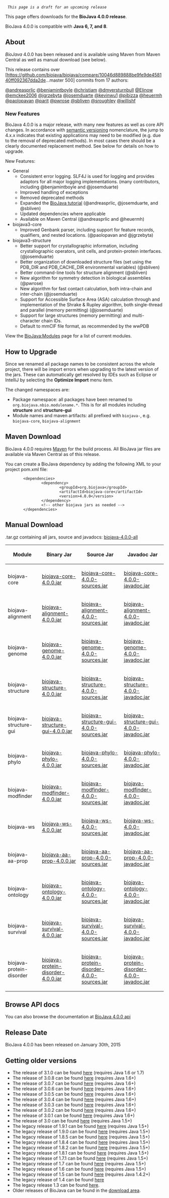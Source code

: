   ''This page is a draft for an upcoming release''

This page offers downloads for the <b>BioJava 4.0.0 release</b>. 

BioJava 4.0.0 is compatible with <b>Java 6, 7, and 8</b>.

== About ==
''BioJava'' 4.0.0 has been released and is available using Maven from Maven Central as well as manual download (see below).

This release contains over [https://github.com/biojava/biojava/compare/10046d889888be9fe9de458140ff092367dda2de...master 500] commits from 17 authors:

[https://www.github.com/andreasprlic @andreasprlic]
[https://www.github.com/benjamintboyle @benjamintboyle]
[https://www.github.com/christiam @christiam]
[https://www.github.com/dmyersturnbull @dmyersturnbull]
[https://www.github.com/Elinow @Elinow]
[https://www.github.com/emckee2006 @emckee2006]
[https://www.github.com/jgrzebyta @jgrzebyta]
[https://www.github.com/josemduarte @josemduarte]
[https://www.github.com/kevinwu1 @kevinwu1]
[https://www.github.com/pibizza @pibizza]
[https://www.github.com/heuermh @heuermh]
[https://www.github.com/paolopavan @paolopavan]
[https://www.github.com/parit @parit]
[https://www.github.com/pwrose @pwrose]
[https://www.github.com/sbliven @sbliven]
[https://www.github.com/sroughley @sroughley]
[https://www.github.com/willishf @willishf]

===New Features===

BioJava 4.0.0 is a major release, with many new features as well as core API changes. In accordance with [http://semver.org/ semantic versioning] nomenclature, the jump to 4.x.x indicates that existing applications may need to be modified (e.g. due to the removal of deprecated methods). In most cases there should be a clearly documented replacement method. See below for details on how to upgrade.

New Features:

* General
** Consistent error logging. SLF4J is used for logging and provides adaptors for all major logging implementations. (many contributors, including @benjamintboyle and @josemduarte)
** Improved handling of exceptions
** Removed deprecated methods
** Expanded the [https://github.com/biojava/biojava3-tutorial/ BioJava tutorial] (@andreasprlic, @josemduarte, and @sbliven)
** Updated dependencies where applicable
** Available on Maven Central (@andreasprlic and @heuermh)
* biojava3-core
** Improved Genbank parser, including support for feature records, qualifiers, and nested locations. (@paolopavan and @jgrzebyta)
* biojava3-structure
** Better support for crystallographic information, including crystallographic operators, unit cells, and protein-protein interfaces. (@josemduarte)
** Better organization of downloaded structure files (set using the PDB_DIR and PDB_CACHE_DIR environmental variables) (@sbliven)
** Better command-line tools for structure alignment (@sbliven)
** New algorithm for symmetry detection in biological assemblies (@pwrose)
** New algorithm for fast contact calculation, both intra-chain and inter-chain (@josemduarte)
** Support for Accessible Surface Area (ASA) calculation through and implementation of the Shrake & Rupley algorithm, both single-thread and parallel (memory permitting) (@josemduarte)
** Support for large structures (memory permitting) and multi-character chain IDs.
** Default to mmCIF file format, as recommended by the wwPDB


View the [[BioJava:Modules]] page for a list of current modules.

== How to Upgrade ==

Since we renamed all package names to be consistent across the whole project, there will be import errors when upgrading to the latest version of the jars. These can automatically get resolved by IDEs such as Eclipse or IntelliJ by selecting the '''Optimize Import''' menu item.

The changed namespaces are:

* Package namespace: all packages have been renamed to <code>org.biojava.nbio.modulename.*</code>. This is for all modules including '''structure''' and '''structure-gui'''
* Module names and maven artifacts: all prefixed with <code>biojava-</code>, e.g. <code>biojava-core</code>, <code>biojava-alignment</code>

== Maven Download ==
BioJava 4.0.0 requires [http://maven.apache.org/ Maven] for the build process. All BioJava jar files are available via Maven Central as of this release.

You can create a BioJava dependency by adding the following XML to your project pom.xml file:
<pre>
        <dependencies>
                <dependency>
                        <groupId>org.biojava</groupId>
                        <artifactId>biojava-core</artifactId>
                        <version>4.0.0</version>
                </dependency>
                <!-- other biojava jars as needed -->
        </dependencies>	
</pre>

== Manual Download ==

.tar.gz containing all jars, source and javadocs: [http://biojava.org/download/bj4.0.0/biojava-4.0.0-all.tar.gz biojava-4.0.0-all]

{|
|+
! Module
! Binary Jar
! Source Jar
! Javadoc Jar
|-
| biojava-core 
| [https://repo1.maven.org/maven2/org/biojava/biojava-core/4.0.0/biojava-core-4.0.0.jar biojava-core-4.0.0.jar] 
| [https://repo1.maven.org/maven2/org/biojava/biojava-core/4.0.0/biojava-core-4.0.0-sources.jar biojava-core-4.0.0-sources.jar] 
| [https://repo1.maven.org/maven2/org/biojava/biojava-core/4.0.0/biojava-core-4.0.0-javadoc.jar biojava-core-4.0.0-javadoc.jar]
|-
| biojava-alignment 
| [https://repo1.maven.org/maven2/org/biojava/biojava-alignment/4.0.0/biojava-alignment-4.0.0.jar biojava-alignment-4.0.0.jar] 
| [https://repo1.maven.org/maven2/org/biojava/biojava-alignment/4.0.0/biojava-alignment-4.0.0-sources.jar biojava-alignment-4.0.0-sources.jar] 
| [https://repo1.maven.org/maven2/org/biojava/biojava-alignment/4.0.0/biojava-alignment-4.0.0-javadoc.jar biojava-alignment-4.0.0-javadoc.jar]
|-
| biojava-genome 
| [https://repo1.maven.org/maven2/org/biojava/biojava-genome/4.0.0/biojava-genome-4.0.0.jar biojava-genome-4.0.0.jar] 
| [https://repo1.maven.org/maven2/org/biojava/biojava-genome/4.0.0/biojava-genome-4.0.0-sources.jar biojava-genome-4.0.0-sources.jar] 
| [https://repo1.maven.org/maven2/org/biojava/biojava-genome/4.0.0/biojava-genome-4.0.0-javadoc.jar biojava-genome-4.0.0-javadoc.jar]
|-
| biojava-structure 
| [https://repo1.maven.org/maven2/org/biojava/biojava-structure/4.0.0/biojava-structure-4.0.0.jar biojava-structure-4.0.0.jar] 
| [https://repo1.maven.org/maven2/org/biojava/biojava-structure/4.0.0/biojava-structure-4.0.0-sources.jar biojava-structure-4.0.0-sources.jar] 
| [https://repo1.maven.org/maven2/org/biojava/biojava-structure/4.0.0/biojava-structure-4.0.0-javadoc.jar biojava-structure-4.0.0-javadoc.jar]
|-
| biojava-structure-gui 
| [https://repo1.maven.org/maven2/org/biojava/biojava-structure-gui/4.0.0/biojava-structure-gui-4.0.0.jar biojava-structure-gui-4.0.0.jar] 
| [https://repo1.maven.org/maven2/org/biojava/biojava-structure-gui/4.0.0/biojava-structure-gui-4.0.0-sources.jar biojava-structure-gui-4.0.0-sources.jar] 
| [https://repo1.maven.org/maven2/org/biojava/biojava-structure-gui/4.0.0/biojava-structure-gui-4.0.0-javadoc.jar biojava-structure-gui-4.0.0-javadoc.jar]
|-
| biojava-phylo 
| [https://repo1.maven.org/maven2/org/biojava/biojava-phylo/4.0.0/biojava-phylo-4.0.0.jar biojava-phylo-4.0.0.jar] 
| [https://repo1.maven.org/maven2/org/biojava/biojava-phylo/4.0.0/biojava-phylo-4.0.0-sources.jar biojava-phylo-4.0.0-sources.jar] 
| [https://repo1.maven.org/maven2/org/biojava/biojava-phylo/4.0.0/biojava-phylo-4.0.0-javadoc.jar biojava-phylo-4.0.0-javadoc.jar]
|-
| biojava-modfinder 
| [https://repo1.maven.org/maven2/org/biojava/biojava-modfinder/4.0.0/biojava-modfinder-4.0.0.jar biojava-modfinder-4.0.0.jar] 
| [https://repo1.maven.org/maven2/org/biojava/biojava-modfinder/4.0.0/biojava-modfinder-4.0.0-sources.jar biojava-modfinder-4.0.0-sources.jar] 
| [https://repo1.maven.org/maven2/org/biojava/biojava-modfinder/4.0.0/biojava-modfinder-4.0.0-javadoc.jar biojava-modfinder-4.0.0-javadoc.jar]
|-
| biojava-ws 
| [https://repo1.maven.org/maven2/org/biojava/biojava-ws/4.0.0/biojava-ws-4.0.0.jar biojava-ws-4.0.0.jar] 
| [https://repo1.maven.org/maven2/org/biojava/biojava-ws/4.0.0/biojava-ws-4.0.0-sources.jar biojava-ws-4.0.0-sources.jar] 
| [https://repo1.maven.org/maven2/org/biojava/biojava-ws/4.0.0/biojava-ws-4.0.0-javadoc.jar biojava-ws-4.0.0-javadoc.jar]
|-
| biojava-aa-prop 
| [https://repo1.maven.org/maven2/org/biojava/biojava-aa-prop/4.0.0/biojava-aa-prop-4.0.0.jar biojava-aa-prop-4.0.0.jar] 
| [https://repo1.maven.org/maven2/org/biojava/biojava-aa-prop/4.0.0/biojava-aa-prop-4.0.0-sources.jar biojava-aa-prop-4.0.0-sources.jar] 
| [https://repo1.maven.org/maven2/org/biojava/biojava-aa-prop/4.0.0/biojava-aa-prop-4.0.0-javadoc.jar biojava-aa-prop-4.0.0-javadoc.jar]
|-
| biojava-ontology
| [https://repo1.maven.org/maven2/org/biojava/biojava-ontology/4.0.0/biojava-aa-prop-4.0.0.jar biojava-ontology-4.0.0.jar] 
| [https://repo1.maven.org/maven2/org/biojava/biojava-ontology/4.0.0/biojava-aa-prop-4.0.0-sources.jar biojava-ontology-4.0.0-sources.jar] 
| [https://repo1.maven.org/maven2/org/biojava/biojava-ontology/4.0.0/biojava-aa-prop-4.0.0-javadoc.jar biojava-ontology-4.0.0-javadoc.jar]
|-
| biojava-survival
| [https://repo1.maven.org/maven2/org/biojava/biojava-survival/4.0.0/biojava-aa-prop-4.0.0.jar biojava-survival-4.0.0.jar] 
| [https://repo1.maven.org/maven2/org/biojava/biojava-survival/4.0.0/biojava-aa-prop-4.0.0-sources.jar biojava-survival-4.0.0-sources.jar] 
| [https://repo1.maven.org/maven2/org/biojava/biojava-survival/4.0.0/biojava-aa-prop-4.0.0-javadoc.jar biojava-survival-4.0.0-javadoc.jar]
|-
| biojava-protein-disorder 
| [https://repo1.maven.org/maven2/org/biojava/biojava-protein-disorder/4.0.0/biojava-protein-disorder-4.0.0.jar biojava-protein-disorder-4.0.0.jar] 
| [https://repo1.maven.org/maven2/org/biojava/biojava-protein-disorder/4.0.0/biojava-protein-disorder-4.0.0-sources.jar biojava-protein-disorder-4.0.0-sources.jar] 
| [https://repo1.maven.org/maven2/org/biojava/biojava-protein-disorder/4.0.0/biojava-protein-disorder-4.0.0-javadoc.jar biojava-protein-disorder-4.0.0-javadoc.jar]

|}

== Browse API docs ==
You can also browse the documentation at [http://www.biojava.org/docs/api4.0.0/ BioJava 4.0.0 api]

==Release Date==
BioJava 4.0.0 has been released on January 30th, 2015

== Getting older versions ==
* The release of 3.1.0 can be found [[BioJava:Download 3.1.0|here]] (requires Java 1.6 or 1.7)
* The release of 3.0.8 can be found [[BioJava:Download 3.0.8|here]] (requires Java 1.6+)
* The release of 3.0.7 can be found [[BioJava:Download 3.0.7|here]] (requires Java 1.6+)
* The release of 3.0.6 can be found [[BioJava:Download 3.0.6|here]] (requires Java 1.6+)
* The release of 3.0.5 can be found [[BioJava:Download 3.0.5|here]] (requires Java 1.6+)
* The release of 3.0.4 can be found [[BioJava:Download 3.0.4|here]] (requires Java 1.6+)
* The release of 3.0.3 can be found [[BioJava:Download 3.0.3|here]] (requires Java 1.6+)
* The release of 3.0.2 can be found [[BioJava:Download 3.0.2|here]] (requires Java 1.6+)
* The release of 3.0.1 can be found [[BioJava:Download 3.0.1|here]] (requires Java 1.6+)
* The release of 3.0 can be found [[BioJava:Download 3.0|here]] (requires Java 1.5+)
* The legacy release of 1.9.1 can be found [[BioJava:Download 1.9.1|here]] (requires Java 1.5+)
* The legacy release of 1.9.0 can be found [[BioJava:Download 1.9.0|here]] (requires Java 1.5+)
* The legacy release of 1.8.5 can be found [[BioJava:Download 1.8.5|here]] (requires Java 1.5+)
* The legacy release of 1.8.4 can be found [[BioJava:Download 1.8.4|here]] (requires Java 1.5+)
* The legacy release of 1.8.2 can be found [[BioJava:Download 1.8.2|here]] (requires Java 1.5+)
* The legacy release of 1.8.1 can be found [[BioJava:Download 1.8.1|here]] (requires Java 1.5+)
* The legacy release of 1.7.1 can be found [[BioJava:Download 1.7.1|here]] (requires Java 1.5+)
* The legacy release of 1.7 can be found [[BioJava:Download 1.7|here]] (requires Java 1.5+)
* The legacy release of 1.6 can be found [[BioJava:Download 1.6|here]] (requires Java 1.5+)
* The legacy release of 1.5 can be found [[BioJava:Download 1.5|here]] (requires Java 1.4.2+)
* The legacy release of 1.4 can be found [[BioJava:Download 1.4|here]]
* The legacy release 1.3 can be found [[BioJava:Download 1.3|here]].
* Older releases of BioJava can be found in the [http://www.biojava.org/download/ download area].